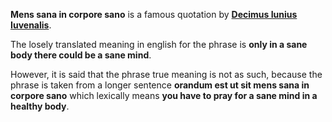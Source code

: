 '''Mens sana in corpore sano''' is a famous quotation by '''[[Decimus Iunius Iuvenalis]]'''. 

The losely translated meaning in english for the phrase is '''only in a sane body there could be a sane mind'''.

However, it is said that the phrase true meaning is not as such, because the phrase is taken from a longer sentence '''orandum est ut sit mens sana in corpore sano''' which lexically means '''you have to pray for a sane mind in a healthy body'''.